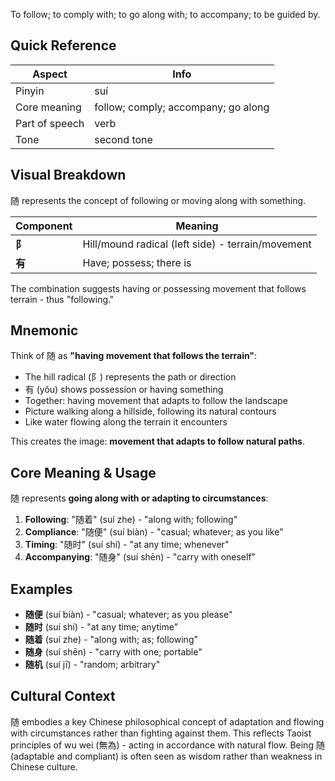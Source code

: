 To follow; to comply with; to go along with; to accompany; to be guided by.

## Quick Reference

| Aspect         | Info                                   |
| -------------- | -------------------------------------- |
| Pinyin         | suí                                    |
| Core meaning   | follow; comply; accompany; go along    |
| Part of speech | verb                                   |
| Tone           | second tone                            |

## Visual Breakdown

随 represents the concept of following or moving along with something.

| Component | Meaning                                           |
| --------- | ------------------------------------------------- |
| **阝**    | Hill/mound radical (left side) - terrain/movement |
| **有**    | Have; possess; there is                          |

The combination suggests having or possessing movement that follows terrain - thus "following."

## Mnemonic

Think of 随 as **"having movement that follows the terrain"**:

- The hill radical (阝) represents the path or direction
- 有 (yǒu) shows possession or having something
- Together: having movement that adapts to follow the landscape
- Picture walking along a hillside, following its natural contours
- Like water flowing along the terrain it encounters

This creates the image: **movement that adapts to follow natural paths**.

## Core Meaning & Usage

随 represents **going along with or adapting to circumstances**:

1. **Following**: "随着" (suí zhe) - "along with; following"
2. **Compliance**: "随便" (suí biàn) - "casual; whatever; as you like"
3. **Timing**: "随时" (suí shí) - "at any time; whenever"
4. **Accompanying**: "随身" (suí shēn) - "carry with oneself"

## Examples

- **随便** (suí biàn) - "casual; whatever; as you please"
- **随时** (suí shí) - "at any time; anytime"
- **随着** (suí zhe) - "along with; as; following"
- **随身** (suí shēn) - "carry with one; portable"
- **随机** (suí jī) - "random; arbitrary"

## Cultural Context

随 embodies a key Chinese philosophical concept of adaptation and flowing with circumstances rather than fighting against them. This reflects Taoist principles of wu wei (無為) - acting in accordance with natural flow. Being 随 (adaptable and compliant) is often seen as wisdom rather than weakness in Chinese culture.
